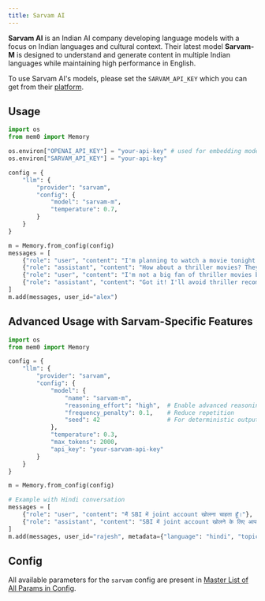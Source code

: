 ```yaml
---
title: Sarvam AI
---
```


<Snippet file="paper-release.mdx" />

**Sarvam AI** is an Indian AI company developing language models with a focus on Indian languages and cultural context. Their latest model **Sarvam-M** is designed to understand and generate content in multiple Indian languages while maintaining high performance in English.

To use Sarvam AI's models, please set the `SARVAM_API_KEY` which you can get from their [platform](https://dashboard.sarvam.ai/).

## Usage

```python
import os
from mem0 import Memory

os.environ["OPENAI_API_KEY"] = "your-api-key" # used for embedding model
os.environ["SARVAM_API_KEY"] = "your-api-key"

config = {
    "llm": {
        "provider": "sarvam",
        "config": {
            "model": "sarvam-m",
            "temperature": 0.7,
        }
    }
}

m = Memory.from_config(config)
messages = [
    {"role": "user", "content": "I'm planning to watch a movie tonight. Any recommendations?"},
    {"role": "assistant", "content": "How about a thriller movies? They can be quite engaging."},
    {"role": "user", "content": "I'm not a big fan of thriller movies but I love sci-fi movies."},
    {"role": "assistant", "content": "Got it! I'll avoid thriller recommendations and suggest sci-fi movies in the future."}
]
m.add(messages, user_id="alex")
```

## Advanced Usage with Sarvam-Specific Features

```python
import os
from mem0 import Memory

config = {
    "llm": {
        "provider": "sarvam",
        "config": {
            "model": {
                "name": "sarvam-m",
                "reasoning_effort": "high",  # Enable advanced reasoning
                "frequency_penalty": 0.1,    # Reduce repetition
                "seed": 42                   # For deterministic outputs
            },
            "temperature": 0.3,
            "max_tokens": 2000,
            "api_key": "your-sarvam-api-key"
        }
    }
}

m = Memory.from_config(config)

# Example with Hindi conversation
messages = [
    {"role": "user", "content": "मैं SBI में joint account खोलना चाहता हूँ।"},
    {"role": "assistant", "content": "SBI में joint account खोलने के लिए आपको कुछ documents की जरूरत होगी। क्या आप जानना चाहते हैं कि कौन से documents चाहिए?"}
]
m.add(messages, user_id="rajesh", metadata={"language": "hindi", "topic": "banking"})
```

## Config

All available parameters for the `sarvam` config are present in [Master List of All Params in Config](../config).
